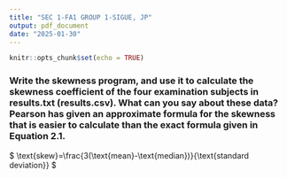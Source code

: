 ---
title: "SEC 1-FA1 GROUP 1-SIGUE, JP"
output: pdf_document
date: "2025-01-30"
---

```{r setup, include=FALSE}
knitr::opts_chunk$set(echo = TRUE)
```

### Write the skewness program, and use it to calculate the skewness coefficient of the four examination subjects in results.txt (results.csv). What can you say about these data? Pearson has given an approximate formula for the skewness that is easier to calculate than the exact formula given in Equation 2.1.

\$ \\text{skew}=\\frac{3(\\text{mean}-\\text{median})}{\\text{standard deviation}} \$
